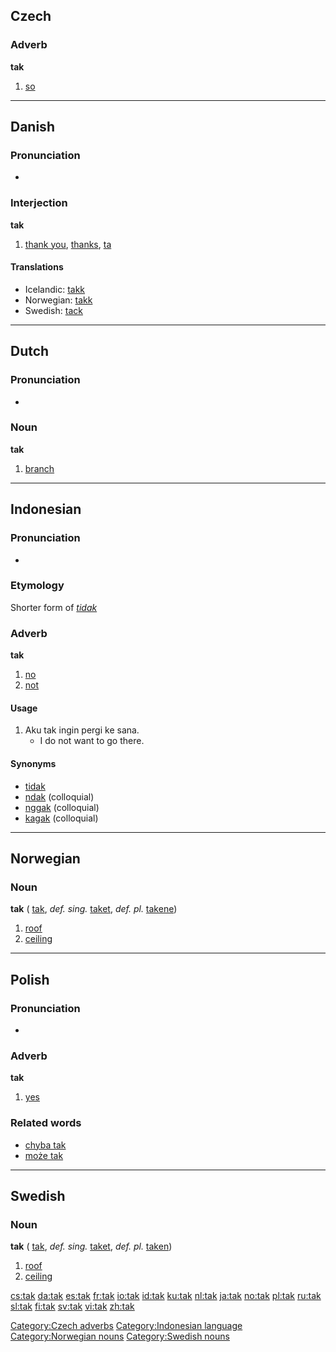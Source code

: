 ==Czech==
===Adverb===
'''tak'''

# [[so]]

[[Category:Czech adverbs]]


----

==Danish==
===Pronunciation===
*{{IPA|/tak/}}

===Interjection===
'''tak'''

#[[thank you]], [[thanks]], [[ta]]

<!-- please do not remove the cognate translations -->
====Translations====
*Icelandic: [[takk]]
*Norwegian: [[takk]]
*Swedish: [[tack]]


----
==Dutch==
===Pronunciation===
*{{IPA|/tak/}}

===Noun===
'''tak''' {{m}}

# [[branch]]

----

==Indonesian==
===Pronunciation===
*{{IPA|/tak/}}
===Etymology===
Shorter form of ''[[tidak]]''
===Adverb===
'''tak'''

# [[no]]
# [[not]]

====Usage====
# Aku tak ingin pergi ke sana.
#* I do not want to go there.

====Synonyms====
* [[tidak]]
* [[ndak]] (colloquial)
* [[nggak]] (colloquial)
* [[kagak]] (colloquial)

[[Category:Indonesian language]]

----

==Norwegian==
===Noun===
'''tak''' {{n}} ({{p}} [[tak]], ''def. sing.'' [[taket]], ''def. pl.'' [[takene]])

#[[roof]]
#[[ceiling]]

[[Category:Norwegian nouns]]

----

==Polish==
===Pronunciation===
*{{IPA|/tak/}} {{audio|pl-tak.ogg|audio}}

===Adverb===
'''tak'''

#[[yes]]

===Related words===
*[[chyba tak]]
*[[może tak]]


----
==Swedish==
===Noun===
'''tak''' {{n}} ({{p}} [[tak]], ''def. sing.'' [[taket]], ''def. pl.'' [[taken]])

#[[roof]]
#[[ceiling]]

[[Category:Swedish nouns]]

[[cs:tak]]
[[da:tak]]
[[es:tak]]
[[fr:tak]]
[[io:tak]]
[[id:tak]]
[[ku:tak]]
[[nl:tak]]
[[ja:tak]]
[[no:tak]]
[[pl:tak]]
[[ru:tak]]
[[sl:tak]]
[[fi:tak]]
[[sv:tak]]
[[vi:tak]]
[[zh:tak]]